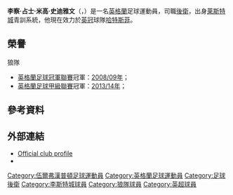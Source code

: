 {{noteTA|G1=Football|G2=EPL|G3=FAcup
|T=zh-hans:理查德·斯特姆; zh-hk:李察·史迪雅文;
|1=zh-hans:理查德·斯特姆; zh-hk:李察·史迪雅文;
|2=zh-hans:斯特姆; zh-hk:史迪雅文;
|3=zh-cn:伍尔弗汉普顿;zh-hk:和夫咸頓;zh-tw:伍爾弗漢普頓
}}
{{Infobox football biography
|                name = 李察·史迪雅文<br/>''Richard Stearman''
|               image = Richard Stearman 2016-04-02 1.jpg
|          image_size = 200
|            fullname = Richard James Michael Stearman<ref name="Hugman 2008-09">{{cite book
 | last = Hugman
 | first = Barry J. (ed)
 | title = The PFA Footballers' Who's Who 2008–09
 | publisher = Mainstream
 | year = 2008
 | isbn = 978-1-84596-324-8}}</ref>
|              height = {{height|ft=6|in=2}}
|         dateofbirth = {{birth date and age|1987|8|19|df=y}}
|         birth_place = 英格蘭[[伍爾弗漢普頓|伍爾弗漢普頓]]
|         currentclub = [[哈德斯菲尔德足球俱乐部|哈特斯菲]]
|          clubnumber = 12
|            position = [[後衛_(足球)|後衛]]
|         youthyears1 = 1998–2004
|         youthclubs1 = [[莱斯特城足球俱乐部|莱斯特城]]
| years1              = 2004–2008
| clubs1              = [[莱斯特城足球俱乐部|莱斯特城]]
| caps1               = 116
| goals1              = 7
| years2              = 2008–2015
| clubs2              = [[伍尔弗汉普顿流浪足球俱乐部|伍尔弗汉普顿流浪]]
| caps2               = 211
| goals2              = 5
| years3              = 2013
| clubs3              = → [[伊普斯维奇城足球俱乐部|伊普斯维奇]]
| caps3               = 15
| goals3              = 0
| years4              = 2015–2017
| clubs4              = [[富勒姆足球俱乐部|富勒姆]]
| caps4               = 29
| goals4              = 0
| years5              = 2016–2017
| clubs5              = → [[伍尔弗汉普顿流浪足球俱乐部|伍尔弗汉普顿流浪]]
| caps5               = 18
| goals5              = 0
| years6              = 2017–2020
| clubs6              = [[谢菲尔德联足球俱乐部|谢菲尔德联]]
| caps6               = 44
| goals6              = 3
| years7              = 2020–
| clubs7              = [[哈德斯菲尔德足球俱乐部|哈特斯菲]]
| caps7               = 0
| goals7              = 0
| nationalyears1      = 2003
| nationalteam1       = [[英格蘭16歲以下足球代表隊|英格蘭U16]]
| nationalcaps1       = 3
| nationalgoals1      = 0
| nationalyears2      = 2004
| nationalteam2       = [[英格蘭17歲以下足球代表隊|英格蘭U17]]
| nationalcaps2       = 9
| nationalgoals2      = 0
| nationalyears3      = 2005
| nationalteam3       = [[英格蘭19歲以下足球代表隊|英格蘭U19]]
| nationalcaps3       = 1
| nationalgoals3      = 0
| nationalyears4      = 2008–2009
| nationalteam4       = [[英格蘭21歲以下足球代表隊|英格蘭U21]]
| nationalcaps4       = 4
| nationalgoals4      = 0
| club-update         = 2020年1月10日 07:42 (UTC)
| nationalteam-update = 2009年6月22日 07:42 (UTC)
}}

'''李察·占士·米高·史迪雅文'''（{{lang-en|'''Richard James Michael Stearman'''}}，{{bd|1987年|8月19日}}）是一名[[英格蘭|英格蘭]]足球運動員，司職[[後衛_(足球)|後衛]]，出身[[莱斯特城足球俱乐部|莱斯特城]]青訓系統，他現在效力於[[英冠|英冠]]球隊[[哈德斯菲尔德足球俱乐部|哈特斯菲]]。

== 榮譽 ==
;狼隊
*[[英格蘭足球冠軍聯賽|英格蘭足球冠軍聯賽]]冠軍：[[2008年至2009年英格蘭足球冠軍聯賽|2008/09年]]；
*[[英格蘭足球甲級聯賽|英格蘭足球甲級聯賽]]冠軍：[[2013年至2014年英格蘭足球甲級聯賽|2013/14年]]；

== 參考資料 ==
{{reflist}}

== 外部連結 ==
*[https://web.archive.org/web/20081012163123/http://www.wolves.premiumtv.co.uk/page/ProfilesDetail/0,,10307~30144,00.html Official club profile]
* {{soccerbase|id=39590|name=李察·史迪雅文}}

{{start box}}
{{s-ach|aw}}
{{succession box|title=[[李斯特城|李斯特城]]<br />青訓學院年度最佳球員|before=沒有 |after=[[阿倫·施漢|阿倫·施漢]]|years=2004}}
{{succession box|title=[[李斯特城|李斯特城]]<br />年度最佳球員|before=[[伊恩·休姆|伊恩·休姆]] |after=[[史提夫·侯活|史提夫·侯活]]|years=2008}}
{{succession box|title=[[李斯特城|李斯特城]]<br />年度球員先生|before=[[派崔克·傑斯奴保|派崔克·傑斯奴保]] |after=[[马特·费耶特|马特·费耶特]]|years=2008}}
{{end box}}

{{哈德斯菲爾德球員名單}}
{{2009年歐洲U21足球錦標賽英格蘭U21參賽名單}}
{{2008/09年英冠PFA年度最佳陣容}}

{{DEFAULTSORT:Stearman, Richard}}
[[Category:伍爾弗漢普頓足球運動員|Category:伍爾弗漢普頓足球運動員]]
[[Category:英格蘭足球運動員|Category:英格蘭足球運動員]]
[[Category:足球後衛|Category:足球後衛]]
[[Category:李斯特城球員|Category:李斯特城球員]]
[[Category:狼隊球員|Category:狼隊球員]]
[[Category:英超球員|Category:英超球員]]